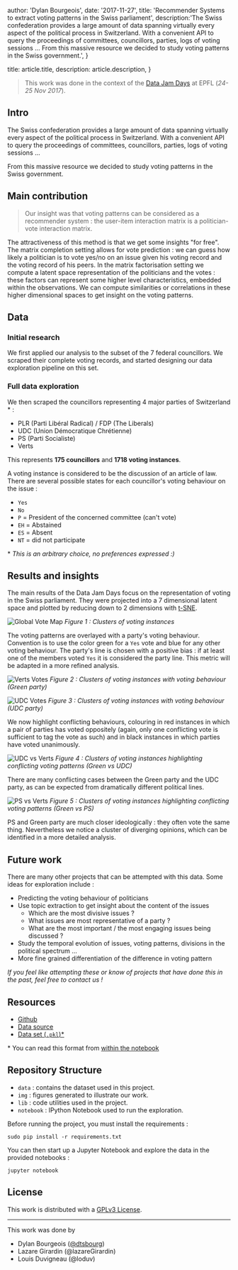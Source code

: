 
  author: 'Dylan Bourgeois',
  date: '2017-11-27',
  title: 'Recommender Systems to extract voting patterns in the Swiss parliament',
  description:'The Swiss confederation provides a large amount of data spanning virtually every aspect of the political process in Switzerland. With a convenient API to query the proceedings of committees, councillors, parties, logs of voting sessions … From this massive resource we decided to study voting patterns in the Swiss government.',
}

  title: article.title,
  description: article.description,
}


> This work was done in the context of the [Data Jam Days](http://datajamdays.org/) at EPFL (*24-25 Nov 2017*).

## Intro

The Swiss confederation provides a large amount of data spanning
virtually every aspect of the political process in Switzerland. With a
convenient API to query the proceedings of committees, councillors,
parties, logs of voting sessions ...

From this massive resource we decided to study voting patterns in the
Swiss government.

## Main contribution

> Our insight was that voting patterns can be considered as a
> recommender system : the user-item interaction matrix is a
> politician-vote interaction matrix.

The attractiveness of this method is that we get some insights "for
free". The matrix completion setting allows for vote prediction : we can
guess how likely a politician is to vote yes/no on an issue given his
voting record and the voting record of his peers. In the matrix
factorisation setting we compute a latent space representation of the
politicians and the votes : these factors can represent some higher
level characteristics, embedded within the observations. We can compute
similarities or correlations in these higher dimensional spaces to get
insight on the voting patterns.

## Data

### Initial research

We first applied our analysis to the subset of the 7 federal
councillors. We scraped their complete voting records, and started
designing our data exploration pipeline on this set.

### Full data exploration

We then scraped the councillors representing 4 major parties of
Switzerland \* :

-   PLR (Parti Libéral Radical) / FDP (The Liberals)
-   UDC (Union Démocratique Chrétienne)
-   PS (Parti Socialiste)
-   Verts

This represents **175 councillors** and **1718 voting instances**.

A voting instance is considered to be the discussion of an article of
law. There are several possible states for each councillor's voting
behaviour on the issue :

-   `Yes`
-   `No`
-   `P` = President of the concerned committee
    (can't vote)
-   `EH` = Abstained
-   `ES` = Absent
-   `NT` = did not participate

\* *This is an arbitrary choice, no preferences expressed :)*

## Results and insights

The main results of the Data Jam Days focus on the representation of
voting in the Swiss parliament. They were projected into a 7 dimensional
latent space and plotted by reducing down to 2 dimensions with
[t-SNE](https://lvdmaaten.github.io/tsne/).

![Global Vote
Map](https://github.com/lazareGirardin/DataJamDays/blob/master/img/Global_Vote_map.png?raw=true)
*Figure 1 : Clusters of voting instances*

The voting patterns are overlayed with a party's voting behaviour.
Convention is to use the color green for a `Yes`
vote and blue for any other voting behaviour. The party's line is chosen
with a positive bias : if at least one of the members voted
`Yes` it is considered the party line. This metric
will be adapted in a more refined analysis.

![Verts
Votes](https://github.com/lazareGirardin/DataJamDays/blob/master/img/Verts_votes.png?raw=true)
*Figure 2 : Clusters of voting instances with voting behaviour (Green
party)*

![UDC
Votes](https://github.com/lazareGirardin/DataJamDays/blob/master/img/UDC_votes.png?raw=true)
*Figure 3 : Clusters of voting instances with voting behaviour (UDC
party)*

We now highlight conflicting behaviours, colouring in red instances in
which a pair of parties has voted oppositely (again, only one
conflicting vote is sufficient to tag the vote as such) and in black
instances in which parties have voted unanimously.

![UDC vs
Verts](https://github.com/lazareGirardin/DataJamDays/blob/master/img/UDC_vs_Verts_votes.png?raw=true)
*Figure 4 : Clusters of voting instances highlighting conflicting voting
patterns (Green vs UDC)*

There are many conflicting cases between the Green party and the UDC
party, as can be expected from dramatically different political lines.

![PS vs
Verts](https://github.com/lazareGirardin/DataJamDays/blob/master/img/PS_vs_Verts_votes.png?raw=true)
*Figure 5 : Clusters of voting instances highlighting conflicting voting
patterns (Green vs PS)*

PS and Green party are much closer ideologically : they often vote the
same thing. Nevertheless we notice a cluster of diverging opinions,
which can be identified in a more detailed analysis.

## Future work

There are many other projects that can be attempted with this data. Some
ideas for exploration include :

-   Predicting the voting behaviour of politicians
-   Use topic extraction to get insight about the content of the issues
    -   Which are the most divisive issues ?
    -   What issues are most representative of a party ?
    -   What are the most important / the most engaging issues being
        discussed ?
-   Study the temporal evolution of issues, voting patterns, divisions
    in the political spectrum ...
-   More fine grained differentiation of the difference in voting
    pattern

*If you feel like attempting these or know of projects that have done
this in the past, feel free to contact us !*

## Resources

-   [Github](https://github.com/lazareGirardin/DataJamDays)
-   [Data source](http://ws-old.parlament.ch/)
-   [Data set
    (`.pkl`)\*](https://github.com/lazareGirardin/DataJamDays/blob/master/parlement_votes_5pages.pkl)

\* You can read this format from [within the
notebook](https://pandas.pydata.org/pandas-docs/stable/generated/pandas.read_pickle.html)

## Repository Structure

-   `data` : contains the dataset used in this
    project.
-   `img` : figures generated to illustrate our
    work.
-   `lib` : code utilities used in the project.
-   `notebook` : IPython Notebook used to run the
    exploration.

Before running the project, you must install the requirements :

`sudo pip install -r requirements.txt`

You can then start up a Jupyter Notebook and explore the data in the
provided notebooks :

`jupyter notebook`

## License

This work is distributed with a [GPLv3 License](https://www.gnu.org/licenses/gpl.html).

------------------------------------------------------------------------

This work was done by

-   Dylan Bourgeois ([\@dtsbourg](https://twitter.com/dtsbourg))
-   Lazare Girardin (@lazareGirardin)
-   Louis Duvigneau (@loduv)